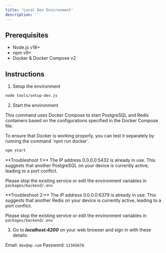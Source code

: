 ```yaml
---
title: 'Local Dev Environment'
description: ''
---
```


## Prerequisites
- Node.js v18+
- npm v9+
- Docker & Docker Compose v2

## Instructions

1. Setup the environment
```bash
node tools/setup-dev.js
```

2. Start the environment

This command uses Docker Compose to start PostgreSQL and Redis containers based on the configurations specified in the Docker Compose file.

<Tip>
To ensure that Docker is working properly, you can test it separately by running the command `npm run docker`.
</Tip>

```bash
npm start
```

<Warning>
**Troubleshoot 1:**
The IP address 0.0.0.0:5432 is already in use. This suggests that another PostgreSQL on your device is currently active, leading to a port conflict.

Please stop the existing service or edit the environment variables in `packages/backend/.env`
</Warning>

<Warning>
**Troubleshoot 2:**
The IP address 0.0.0.0:6379 is already in use. This suggests that another Redis on your device is currently active, leading to a port conflict.

Please stop the existing service or edit the environment variables in `packages/backend/.env`
</Warning>

3. Go to ***localhost:4200*** on your web browser and sign in with these details:

Email: `dev@ap.com`
Password: `12345678`


